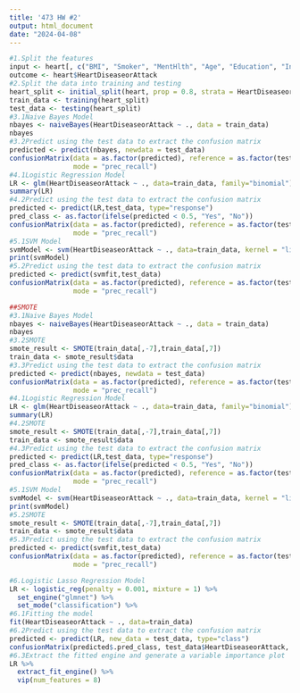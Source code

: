 ---
title: '473 HW #2'
output: html_document
date: "2024-04-08"
---

```{r}
#1.Split the features 
input <- heart[, c("BMI", "Smoker", "MentHlth", "Age", "Education", "Income")]
outcome <- heart$HeartDiseaseorAttack
#2.Split the data into training and testing 
heart_split <- initial_split(heart, prop = 0.8, strata = HeartDiseaseorAttack)
train_data <- training(heart_split)
test_data <- testing(heart_split)
#3.1Naive Bayes Model
nbayes <- naiveBayes(HeartDiseaseorAttack ~ ., data = train_data)
nbayes
#3.2Predict using the test data to extract the confusion matrix
predicted <- predict(nbayes, newdata = test_data)
confusionMatrix(data = as.factor(predicted), reference = as.factor(test_data$HeartDiseaseorAttack), 
                mode = "prec_recall")
#4.1Logistic Regression Model 
LR <- glm(HeartDiseaseorAttack ~ ., data=train_data, family="binomial")
summary(LR)
#4.2Predict using the test data to extract the confusion matrix
predicted <- predict(LR,test_data, type="response")
pred_class <- as.factor(ifelse(predicted < 0.5, "Yes", "No"))
confusionMatrix(data = as.factor(predicted), reference = as.factor(test_data$HeartDiseaseorAttack), 
                mode = "prec_recall")
#5.1SVM Model 
svmModel <- svm(HeartDiseaseorAttack ~ ., data=train_data, kernel = "linear")
print(svmModel)
#5.2Predict using the test data to extract the confusion matrix
predicted <- predict(svmfit,test_data)
confusionMatrix(data = as.factor(predicted), reference = as.factor(test_data$HeartDiseaseorAttack), 
                mode = "prec_recall")

##SMOTE 
#3.1Naive Bayes Model
nbayes <- naiveBayes(HeartDiseaseorAttack ~ ., data = train_data)
nbayes
#3.2SMOTE 
smote_result <- SMOTE(train_data[,-7],train_data[,7])
train_data <- smote_result$data
#3.3Predict using the test data to extract the confusion matrix
predicted <- predict(nbayes, newdata = test_data)
confusionMatrix(data = as.factor(predicted), reference = as.factor(test_data$HeartDiseaseorAttack), 
                mode = "prec_recall")
#4.1Logistic Regression Model 
LR <- glm(HeartDiseaseorAttack ~ ., data=train_data, family="binomial")
summary(LR)
#4.2SMOTE 
smote_result <- SMOTE(train_data[,-7],train_data[,7])
train_data <- smote_result$data
#4.3Predict using the test data to extract the confusion matrix
predicted <- predict(LR,test_data, type="response")
pred_class <- as.factor(ifelse(predicted < 0.5, "Yes", "No"))
confusionMatrix(data = as.factor(predicted), reference = as.factor(test_data$HeartDiseaseorAttack), 
                mode = "prec_recall")
#5.1SVM Model 
svmModel <- svm(HeartDiseaseorAttack ~ ., data=train_data, kernel = "linear")
print(svmModel)
#5.2SMOTE 
smote_result <- SMOTE(train_data[,-7],train_data[,7])
train_data <- smote_result$data
#5.3Predict using the test data to extract the confusion matrix
predicted <- predict(svmfit,test_data)
confusionMatrix(data = as.factor(predicted), reference = as.factor(test_data$HeartDiseaseorAttack), 
                mode = "prec_recall")

#6.Logistic Lasso Regression Model 
LR <- logistic_reg(penalty = 0.001, mixture = 1) %>%  
  set_engine("glmnet") %>%
  set_mode("classification") %>%
#6.1Fitting the model   
fit(HeartDiseaseorAttack ~ ., data=train_data)
#6.2Predict using the test data to extract the confusion matrix
predicted <- predict(LR, new_data = test_data, type="class")
confusionMatrix(predicted$.pred_class, test_data$HeartDiseaseorAttack, mode = "prec_recall")
#6.3Extract the fitted engine and generate a variable importance plot
LR %>%
  extract_fit_engine() %>%
  vip(num_features = 8)
```


